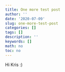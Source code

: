 ```yaml
---
title: One more test post
author: ''
date: '2020-07-09'
slug: one-more-test-post
categories: []
tags: []
description: ''
keywords: []
math: no
toc: no
---
```


Hi Kris :)